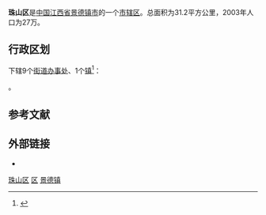 {{Infobox China County
|Belong = [[江西省|江西省]][[景德镇市|景德镇市]]
}}
'''珠山区'''是[[中国|中国]][[江西省|江西省]][[景德镇市|景德镇市]]的一个[[市辖区|市辖区]]。总面积为31.2平方公里，2003年人口为27万。

== 行政区划 ==
{{PAGENAMEBASE}}下辖9个[[街道办事处|街道办事处]]、1个[[行政建制镇|镇]]<ref>{{PRC admin/ref sgc|36/02/03}}</ref>：

{{PRC admin/children|36/02/03}}。

== 参考文献 ==
{{reflist}}

== 外部链接 ==
* {{Official website|http://www.jdzzsq.gov.cn/|name=景德镇市珠山区人民政府}}

{{Jiangxi-stub}}
{{景德镇市珠山区行政区划}}
{{景德镇市行政区划}}
{{江西行政区划}}

[[category:珠山区|]]
[[category:景德镇区县市|区]]
[[category:江西市辖区|景德镇]]